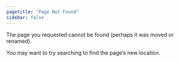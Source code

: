 ```yaml
---
pagetitle: "Page Not Found"
sidebar: false
---
```


The page you requested cannot be found (perhaps it was moved or renamed).

You may want to try searching to find the page's new location.